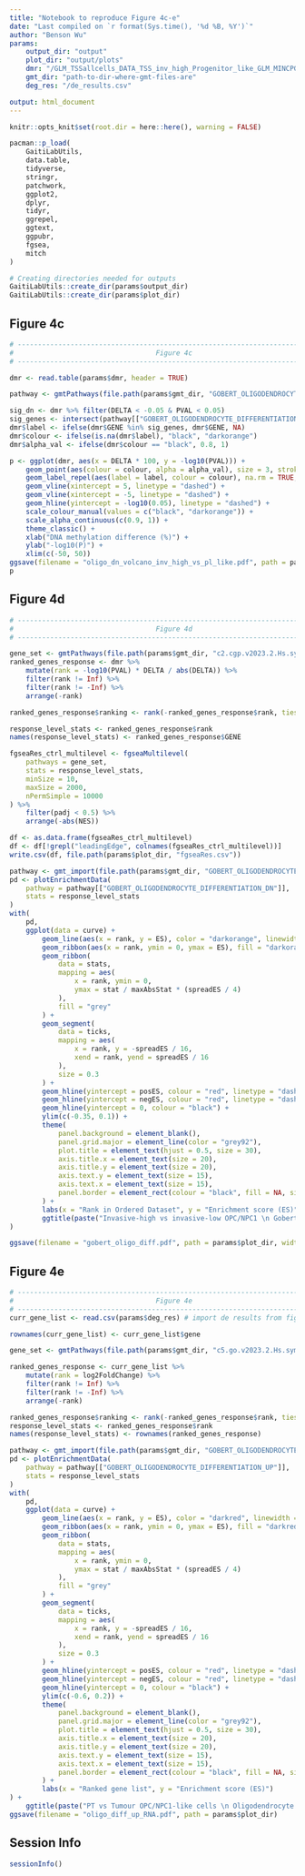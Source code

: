 ```yaml
---
title: "Notebook to reproduce Figure 4c-e"
date: "Last compiled on `r format(Sys.time(), '%d %B, %Y')`"
author: "Benson Wu"
params:
    output_dir: "output"
    plot_dir: "output/plots"
    dmr: "/GLM_TSSallcells_DATA_TSS_inv_high_Progenitor_like_GLM_MINCPGS_5_GLOBAL_inv_high_vs_pl_like.txt"
    gmt_dir: "path-to-dir-where-gmt-files-are"
    deg_res: "/de_results.csv"

output: html_document
---
```



```r
knitr::opts_knit$set(root.dir = here::here(), warning = FALSE)
```

```r
pacman::p_load(
    GaitiLabUtils,
    data.table,
    tidyverse,
    stringr,
    patchwork,
    ggplot2,
    dplyr,
    tidyr,
    ggrepel,
    ggtext,
    ggpubr,
    fgsea,
    mitch
)

# Creating directories needed for outputs
GaitiLabUtils::create_dir(params$output_dir)
GaitiLabUtils::create_dir(params$plot_dir)
```

## Figure 4c
```r
# ---------------------------------------------------------------------------- #
#                                   Figure 4c                                  #
# ---------------------------------------------------------------------------- #

dmr <- read.table(params$dmr, header = TRUE)

pathway <- gmtPathways(file.path(params$gmt_dir, "GOBERT_OLIGODENDROCYTE_DIFFERENTIATION_DN.v2023.2.Hs.gmt"))

sig_dn <- dmr %>% filter(DELTA < -0.05 & PVAL < 0.05)
sig_genes <- intersect(pathway[["GOBERT_OLIGODENDROCYTE_DIFFERENTIATION_DN"]], sig_dn$GENE)
dmr$label <- ifelse(dmr$GENE %in% sig_genes, dmr$GENE, NA)
dmr$colour <- ifelse(is.na(dmr$label), "black", "darkorange")
dmr$alpha_val <- ifelse(dmr$colour == "black", 0.8, 1)

p <- ggplot(dmr, aes(x = DELTA * 100, y = -log10(PVAL))) +
    geom_point(aes(colour = colour, alpha = alpha_val), size = 3, stroke = NA) +
    geom_label_repel(aes(label = label, colour = colour), na.rm = TRUE, size = 4, force = 1.5, nudge_y = 0.2, nudge_x = 0.3) +
    geom_vline(xintercept = 5, linetype = "dashed") +
    geom_vline(xintercept = -5, linetype = "dashed") +
    geom_hline(yintercept = -log10(0.05), linetype = "dashed") +
    scale_colour_manual(values = c("black", "darkorange")) +
    scale_alpha_continuous(c(0.9, 1)) +
    theme_classic() +
    xlab("DNA methylation difference (%)") +
    ylab("-log10(P)") +
    xlim(c(-50, 50))
ggsave(filename = "oligo_dn_volcano_inv_high_vs_pl_like.pdf", path = params$plot_dir, height = 7, width = 6)
p
```

## Figure 4d
```r
# ---------------------------------------------------------------------------- #
#                                   Figure 4d                                  #
# ---------------------------------------------------------------------------- #

gene_set <- gmtPathways(file.path(params$gmt_dir, "c2.cgp.v2023.2.Hs.symbols.gmt"))
ranked_genes_response <- dmr %>%
    mutate(rank = -log10(PVAL) * DELTA / abs(DELTA)) %>%
    filter(rank != Inf) %>%
    filter(rank != -Inf) %>%
    arrange(-rank)

ranked_genes_response$ranking <- rank(-ranked_genes_response$rank, ties.method = "first")

response_level_stats <- ranked_genes_response$rank
names(response_level_stats) <- ranked_genes_response$GENE

fgseaRes_ctrl_multilevel <- fgseaMultilevel(
    pathways = gene_set,
    stats = response_level_stats,
    minSize = 10,
    maxSize = 2000,
    nPermSimple = 10000
) %>%
    filter(padj < 0.5) %>%
    arrange(-abs(NES))

df <- as.data.frame(fgseaRes_ctrl_multilevel)
df <- df[!grepl("leadingEdge", colnames(fgseaRes_ctrl_multilevel))]
write.csv(df, file.path(params$plot_dir, "fgseaRes.csv"))

pathway <- gmt_import(file.path(params$gmt_dir, "GOBERT_OLIGODENDROCYTE_DIFFERENTIATION_DN.v2023.2.Hs.gmt"))
pd <- plotEnrichmentData(
    pathway = pathway[["GOBERT_OLIGODENDROCYTE_DIFFERENTIATION_DN"]],
    stats = response_level_stats
)
with(
    pd,
    ggplot(data = curve) +
        geom_line(aes(x = rank, y = ES), color = "darkorange", linewidth = 4) +
        geom_ribbon(aes(x = rank, ymin = 0, ymax = ES), fill = "darkorange", alpha = 0.2) + # Added this line
        geom_ribbon(
            data = stats,
            mapping = aes(
                x = rank, ymin = 0,
                ymax = stat / maxAbsStat * (spreadES / 4)
            ),
            fill = "grey"
        ) +
        geom_segment(
            data = ticks,
            mapping = aes(
                x = rank, y = -spreadES / 16,
                xend = rank, yend = spreadES / 16
            ),
            size = 0.3
        ) +
        geom_hline(yintercept = posES, colour = "red", linetype = "dashed") +
        geom_hline(yintercept = negES, colour = "red", linetype = "dashed") +
        geom_hline(yintercept = 0, colour = "black") +
        ylim(c(-0.35, 0.1)) +
        theme(
            panel.background = element_blank(),
            panel.grid.major = element_line(color = "grey92"),
            plot.title = element_text(hjust = 0.5, size = 30),
            axis.title.x = element_text(size = 20),
            axis.title.y = element_text(size = 20),
            axis.text.y = element_text(size = 15),
            axis.text.x = element_text(size = 15),
            panel.border = element_rect(colour = "black", fill = NA, size = 2)
        ) +
        labs(x = "Rank in Ordered Dataset", y = "Enrichment score (ES)") +
        ggtitle(paste("Invasive-high vs invasive-low OPC/NPC1 \n Gobert et al. Oligodendrocyte Differentiation Down"))
)

ggsave(filename = "gobert_oligo_diff.pdf", path = params$plot_dir, width = 11)
```
## Figure 4e
```r
# ---------------------------------------------------------------------------- #
#                                   Figure 4e                                  #
# ---------------------------------------------------------------------------- #
curr_gene_list <- read.csv(params$deg_res) # import de results from fig 1i

rownames(curr_gene_list) <- curr_gene_list$gene

gene_set <- gmtPathways(file.path(params$gmt_dir, "c5.go.v2023.2.Hs.symbols.gmt"))

ranked_genes_response <- curr_gene_list %>%
    mutate(rank = log2FoldChange) %>%
    filter(rank != Inf) %>%
    filter(rank != -Inf) %>%
    arrange(-rank)

ranked_genes_response$ranking <- rank(-ranked_genes_response$rank, ties.method = "first")
response_level_stats <- ranked_genes_response$rank
names(response_level_stats) <- rownames(ranked_genes_response)

pathway <- gmt_import(file.path(params$gmt_dir, "GOBERT_OLIGODENDROCYTE_DIFFERENTIATION_UP.v2023.2.Hs.gmt"))
pd <- plotEnrichmentData(
    pathway = pathway[["GOBERT_OLIGODENDROCYTE_DIFFERENTIATION_UP"]],
    stats = response_level_stats
)
with(
    pd,
    ggplot(data = curve) +
        geom_line(aes(x = rank, y = ES), color = "darkred", linewidth = 4) +
        geom_ribbon(aes(x = rank, ymin = 0, ymax = ES), fill = "darkred", alpha = 0.5) +
        geom_ribbon(
            data = stats,
            mapping = aes(
                x = rank, ymin = 0,
                ymax = stat / maxAbsStat * (spreadES / 4)
            ),
            fill = "grey"
        ) +
        geom_segment(
            data = ticks,
            mapping = aes(
                x = rank, y = -spreadES / 16,
                xend = rank, yend = spreadES / 16
            ),
            size = 0.3
        ) +
        geom_hline(yintercept = posES, colour = "red", linetype = "dashed") +
        geom_hline(yintercept = negES, colour = "red", linetype = "dashed") +
        geom_hline(yintercept = 0, colour = "black") +
        ylim(c(-0.6, 0.2)) +
        theme(
            panel.background = element_blank(),
            panel.grid.major = element_line(color = "grey92"),
            plot.title = element_text(hjust = 0.5, size = 30),
            axis.title.x = element_text(size = 20),
            axis.title.y = element_text(size = 20),
            axis.text.y = element_text(size = 15),
            axis.text.x = element_text(size = 15),
            panel.border = element_rect(colour = "black", fill = NA, size = 2)
        ) +
        labs(x = "Ranked gene list", y = "Enrichment score (ES)")
) +
    ggtitle(paste("PT vs Tumour OPC/NPC1-like cells \n Oligodendrocyte Differentiation Up"))
ggsave(filename = "oligo_diff_up_RNA.pdf", path = params$plot_dir)
```

## Session Info
```r
sessionInfo()
```

